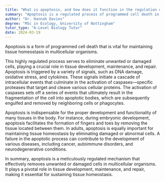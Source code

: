 ```yaml
---
title: "What is apoptosis, and how does it function in the regulation of cell death?"
summary: "Apoptosis is a regulated process of programmed cell death in multicellular organisms, essential for maintaining tissue balance and homeostasis."
author: "Dr. Hannah Davies"
degree: "MSc in Ecology, University of Nottingham"
tutor_type: "A-Level Biology Tutor"
date: 2024-03-19
---
```


Apoptosis is a form of programmed cell death that is vital for maintaining tissue homeostasis in multicellular organisms.

This highly regulated process serves to eliminate unwanted or damaged cells, playing a crucial role in tissue development, maintenance, and repair. Apoptosis is triggered by a variety of signals, such as DNA damage, oxidative stress, and cytokines. These signals initiate a cascade of intracellular events that culminate in the activation of caspases—specific proteases that target and cleave various cellular proteins. The activation of caspases sets off a series of events that ultimately result in the fragmentation of the cell into apoptotic bodies, which are subsequently engulfed and removed by neighboring cells or phagocytes.

Apoptosis is indispensable for the proper development and functionality of many tissues in the body. For instance, during embryonic development, apoptosis facilitates the formation of fingers and toes by removing the tissue located between them. In adults, apoptosis is equally important for maintaining tissue homeostasis by eliminating damaged or abnormal cells. A failure in the apoptotic process can contribute to the development of various diseases, including cancer, autoimmune disorders, and neurodegenerative conditions.

In summary, apoptosis is a meticulously regulated mechanism that effectively removes unwanted or damaged cells in multicellular organisms. It plays a pivotal role in tissue development, maintenance, and repair, making it essential for sustaining tissue homeostasis.
    